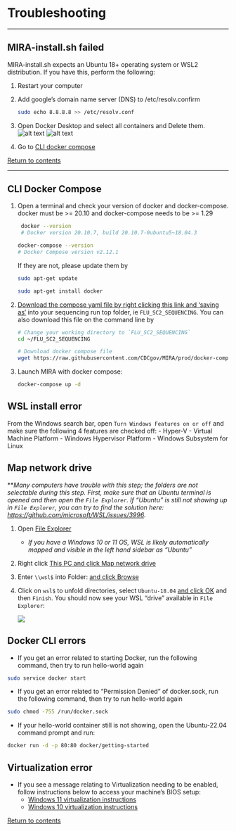 # Troubleshooting

<hr>

## MIRA-install.sh failed
MIRA-install.sh expects an Ubuntu 18+ operating system or WSL2 distribution. If you have this, perform the following:

   1. Restart your computer
   2. Add google's domain name server (DNS) to /etc/resolv.confirm
      
        ```bash
        sudo echo 8.8.8.8 >> /etc/resolv.conf
        ```
   3. Open Docker Desktop and select all containers and Delete them.
    ![alt text](./images/mira_docker_delete_containers.png)
    ![alt text](./images/mira_docker_delete_images.png)
   4. Go to [CLI docker compose](#CLI-Docker-Compose)

[Return to contents](#Contents)

<hr>

## CLI Docker Compose

   1. Open a terminal and check your version of docker and docker-compose. docker must be >= 20.10 and docker-compose needs to be >= 1.29
        
        ```bash
         docker --version
         # Docker version 20.10.7, build 20.10.7-0ubuntu5~18.04.3
         ```
         
         ```bash
         docker-compose --version
         # Docker Compose version v2.12.1
         ```
        If they are not, please update them by

        ```bash
        sudo apt-get update
        ```

        ```bash
        sudo apt-get install docker
        ```
   2. [Download the compose yaml file by right clicking this link and 'saving as'](https://raw.githubusercontent.com/CDCgov/MIRA/prod/docker-compose-git.yml) into your sequencing run top folder, ie `FLU_SC2_SEQUENCING`. You can also download this file on the command line by

        ```bash
        # Change your working directory to `FLU_SC2_SEQUENCING`
        cd ~/FLU_SC2_SEQUENCING
        ```

        ```bash
        # Download docker compose file
        wget https://raw.githubusercontent.com/CDCgov/MIRA/prod/docker-compose-git.yml
        ```

   3. Launch MIRA with docker compose:
        
        ```bash
        docker-compose up -d 
        ```

## WSL install error
From the Windows search bar, open `Turn Windows Features on or off` and make sure the following 4 features are checked off:
- Hyper-V
- Virtual Machine Platform
- Windows Hypervisor Platform
- Windows Subsystem for Linux


## Map network drive

**_Many computers have trouble with this step; the folders are not selectable during this step. First, make sure that an Ubuntu terminal is opened and then open the `File Explorer`. If "Ubuntu" is still not showing up in `File Explorer`, you can try to find the solution here: [https://github.com/microsoft/WSL/issues/3996](https://github.com/microsoft/WSL/issues/3996)._

1. Open <a href="./images/file_explorer.png" target="_blank">File Explorer</a>
    - _If you have a Windows 10 or 11 OS, WSL is likely automatically mapped and visible in the left hand sidebar as "Ubuntu"_
2. Right click <a href="./images/map_drive_1.png" target="_blank">This PC and click Map network drive</a>
3. Enter `\\wsl$` into Folder: <a href="./images/map_drive_2.png" target="_blank">and click Browse</a>
4. Click on `wsl$` to unfold directories, select `Ubuntu-18.04` <a href="./images/map_drive_3.png" target="_blank">and click OK</a> and then `Finish`. You should now see your WSL "drive" available in `File Explorer`:

    ![](./images/map_drive_4.png)

## Docker CLI errors
- If you get an error related to starting Docker, run the following command, then try to run hello-world again

```bash
sudo service docker start
```
- If you get an error related to "Permission Denied" of docker.sock, run the following command, then try to run hello-world again

```bash
sudo chmod -755 /run/docker.sock
```

- If your hello-world container still is not showing, open the Ubuntu-22.04 command prompt and run:

```bash
docker run -d -p 80:80 docker/getting-started
```

## Virtualization error 
- If you see a message relating to Virtualization needing to be enabled, follow instructions below to access your machine's BIOS setup:
    - [Windows 11 virtualization instructions](https://support.microsoft.com/en-us/windows/enable-virtualization-on-windows-11-pcs-c5578302-6e43-4b4b-a449-8ced115f58e1)
    - [Windows 10 virtualization instructions](https://www.geeksforgeeks.org/how-to-enable-virtualization-vt-x-in-windows-10-bios/) 


[Return to contents](#Contents)